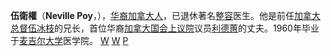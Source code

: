 {{unreferenced|time=2018-10-22T16:36:09+00:00}}
'''伍衛權'''（'''Neville Poy'''，{{bd|1935年|10月29日}}），[[华裔加拿大人|华裔加拿大人]]，已退休著名[[整容|整容]]医生。他是前任[[加拿大总督|加拿大总督]][[伍冰枝|伍冰枝]]的兄长，首位华裔[[加拿大国会上议院|加拿大国会上议院]]议员[[利德蕙|利德蕙]]的丈夫。1960年毕业于[[麦吉尔大学|麦吉尔大学]]医学院。
[[分类:伍姓|W]]
[[分类:华裔加拿大人|W]]
[[分类:麦吉尔大学校友|P]]